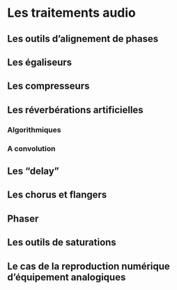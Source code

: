 # Les traitements audio

## Les outils d'alignement de phases

## Les égaliseurs

## Les compresseurs

## Les réverbérations artificielles

### Algorithmiques

### A convolution

## Les "delay"

## Les chorus et flangers

## Phaser

## Les outils de saturations

## Le cas de la reproduction numérique d'équipement analogiques